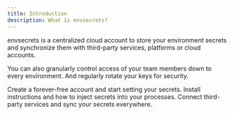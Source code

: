 ```yaml
---
title: Introduction
description: What is envsecrets?
---
```


envsecrets is a centralized cloud account to store your environment secrets and synchronize them with third-party services, platforms or cloud accounts.

You can also granularly control access of your team members down to every environment. And regularly rotate your keys for security.

<CardGroup cols={2}>
  <Card title="Quickstart" color="orange" icon="timer" href="/quickstart">
    Create a forever-free account and start setting your secrets.
  </Card>
  <Card title="CLI" icon="rectangle-terminal" color="darkgrey" href="/cli">
    Install instructions and how to inject secrets into your processes.
  </Card>
</CardGroup>

<CardGroup cols={1}>
  <Card title="Integrations" icon="plug" color="red" href="/integrations">
    Connect third-party services and sync your secrets everywhere.
  </Card>
</CardGroup>
